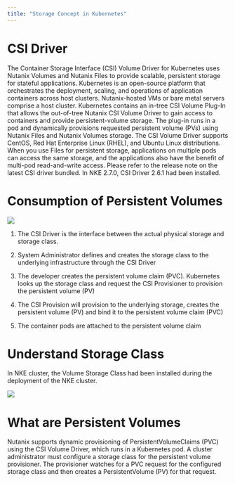 ```yaml
---
title: "Storage Concept in Kubernetes"
---
```


# CSI Driver

The Container Storage Interface (CSI) Volume Driver for Kubernetes uses Nutanix Volumes and Nutanix Files to provide scalable, persistent storage for stateful applications.
Kubernetes is an open-source platform that orchestrates the deployment, scaling, and operations of application containers across host clusters. Nutanix-hosted VMs or bare metal servers comprise a host cluster.
Kubernetes contains an in-tree CSI Volume Plug-In that allows the out-of-tree Nutanix CSI Volume Driver to gain access to containers and provide persistent-volume storage. The plug-in runs in a pod and dynamically provisions requested persistent volume (PVs) using Nutanix Files and Nutanix Volumes storage. The CSI Volume Driver supports CentOS, Red Hat Enterprise Linux (RHEL), and Ubuntu Linux distributions.
When you use Files for persistent storage, applications on multiple pods can access the same storage, and the applications also have the benefit of multi-pod read-and-write access.
Please refer to the release note on the latest CSI driver bundled.  In NKE 2.7.0, CSI Driver 2.6.1 had been installed.

# Consumption of Persistent Volumes

![](images/csi1.png)

1.	The CSI Driver is the interface between the actual physical storage and storage class.  

2.	System Administrator defines and creates the storage class to the underlying infrastructure through the CSI Driver

3.	The developer creates the persistent volume claim (PVC).  Kubernetes looks up the storage class and request the CSI Provisioner to provision the persistent volume (PV) 

4.	The CSI Provision will provision to the underlying storage, creates the persistent volume (PV) and bind it to the persistent volume claim (PVC)

5.	The container pods are attached to the persistent volume claim

# Understand Storage Class

In NKE cluster, the Volume Storage Class had been installed during the deployment of the NKE cluster.  

![](images/sc1.png)

# What are Persistent Volumes

Nutanix supports dynamic provisioning of PersistentVolumeClaims (PVC) using the CSI Volume Driver, which runs in a Kubernetes pod. A cluster administrator must configure a storage class for the persistent volume provisioner. The provisioner watches for a PVC request for the configured storage class and then creates a PersistentVolume (PV) for that request.


